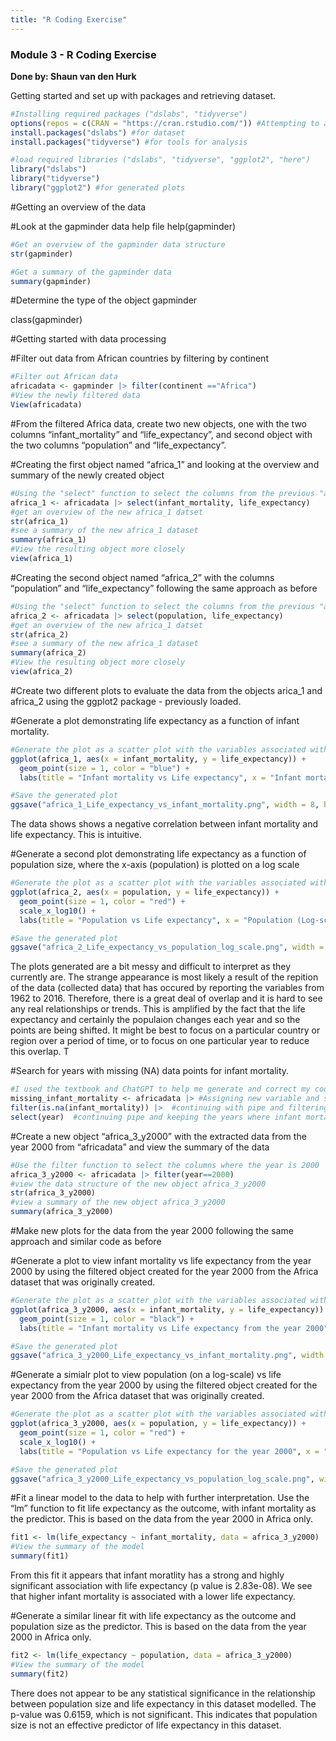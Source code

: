 ```yaml
---
title: "R Coding Exercise"
---
```


### **Module 3 - R Coding Exercise**

**Done by: Shaun van den Hurk**

Getting started and set up with packages and retrieving dataset.

```r
#Installing required packages ("dslabs", "tidyverse")
options(repos = c(CRAN = "https://cran.rstudio.com/")) #Attempting to address issue with downloading dslabs script at render
install.packages("dslabs") #for dataset
install.packages("tidyverse") #for tools for analysis

#load required libraries ("dslabs", "tidyverse", "ggplot2", "here")
library("dslabs")
library("tidyverse")
library("ggplot2") #for generated plots

```

#Getting an overview of the data

#Look at the gapminder data help file help(gapminder)

```r
#Get an overview of the gapminder data structure
str(gapminder)

#Get a summary of the gapminder data
summary(gapminder)

```

#Determine the type of the object gapminder

class(gapminder)

######################### 

#Getting started with data processing

#Filter out data from African countries by filtering by continent

```r
#Filter out African data
africadata <- gapminder |> filter(continent =="Africa")
#View the newly filtered data
View(africadata)
```

#From the filtered Africa data, create two new objects, one with the two columns "infant_mortality" and "life_expectancy", and second object with the two columns "population" and "life_expectancy".

#Creating the first object named "africa_1" and looking at the overview and summary of the newly created object

```r
#Using the "select" function to select the columns from the previous "africadata" dataset
africa_1 <- africadata |> select(infant_mortality, life_expectancy)
#get an overview of the new africa_1 datset
str(africa_1)
#see a summary of the new africa_1 dataset
summary(africa_1)
#View the resulting object more closely
view(africa_1)

```

#Creating the second object named "africa_2" with the columns "population" and "life_expectancy" following the same approach as before

```r
#Using the "select" function to select the columns from the previous "africadata" dataset
africa_2 <- africadata |> select(population, life_expectancy)
#get an overview of the new africa_1 datset
str(africa_2)
#see a summary of the new africa_1 dataset
summary(africa_2)
#View the resulting object more closely
view(africa_2)

```

#Create two different plots to evaluate the data from the objects arica_1 and africa_2 using the ggplot2 package - previously loaded.

#Generate a plot demonstrating life expectancy as a function of infant mortality.

```r
#Generate the plot as a scatter plot with the variables associated with the approiate axes, reduce point size to 1, set colour to blue, label different areas of the graph
ggplot(africa_1, aes(x = infant_mortality, y = life_expectancy)) +   
  geom_point(size = 1, color = "blue") +
  labs(title = "Infant mortality vs Life expectancy", x = "Infant mortality", y = "Life expectancy" ) 

#Save the generated plot
ggsave("africa_1_Life_expectancy_vs_infant_mortality.png", width = 8, height =6)
```

The data shows shows a negative correlation between infant mortality and life expectancy. This is intuitive.

#Generate a second plot demonstrating life expectancy as a function of population size, where the x-axis (population) is plotted on a log scale

```r
#Generate the plot as a scatter plot with the variables associated with the approiate axes,set the x-axis (population) to be in the log-scale, reduce point size to 1, set colour to red, label different areas of the graph
ggplot(africa_2, aes(x = population, y = life_expectancy)) +   
  geom_point(size = 1, color = "red") +
  scale_x_log10() +
  labs(title = "Population vs Life expectancy", x = "Population (Log-scale)", y = "Life expectancy" ) 

#Save the generated plot
ggsave("africa_2_Life_expectancy_vs_population_log_scale.png", width = 8, height =6)
```

The plots generated are a bit messy and difficult to interpret as they currently are. The strange appearance is most likely a result of the repition of the data (collected data) that has occured by reporting the variables from 1962 to 2016. Therefore, there is a great deal of overlap and it is hard to see any real relationships or trends. This is amplified by the fact that the life expectancy and certainly the populaion changes each year and so the points are being shifted. It might be best to focus on a particular country or region over a period of time, or to focus on one particular year to reduce this overlap. T

#Search for years with missing (NA) data points for infant mortality.

```r
#I used the textbook and ChatGPT to help me generate and correct my code. I tried the select function with & first which is not apprpriate for rows
missing_infant_mortality <- africadata |> #Assigning new variable and searching in the dataset
filter(is.na(infant_mortality)) |>  #continuing with pipe and filtering for where infant mortality is "NA"
select(year)  #continuing pipe and keeping the years where infant mortality is NA"

```

#Create a new object "africa_3_y2000" with the extracted data from the year 2000 from "africadata" and view the summary of the data

```r
#Use the filter function to select the columns where the year is 2000
africa_3_y2000 <- africadata |> filter(year==2000)
#view the data structure of the new object africa_3_y2000
str(africa_3_y2000)
#view a summary of the new object africa_3_y2000
summary(africa_3_y2000)
```

#Make new plots for the data from the year 2000 following the same approach and similar code as before

#Generate a plot to view infant mortality vs life expectancy from the year 2000 by using the filtered object created for the year 2000 from the Africa dataset that was originally created.

```r
#Generate the plot as a scatter plot with the variables associated with the approiate axes, reduce point size to 1, set colour to black, label different areas of the graph
ggplot(africa_3_y2000, aes(x = infant_mortality, y = life_expectancy)) +   
  geom_point(size = 1, color = "black") +
  labs(title = "Infant mortality vs Life expectancy from the year 2000", x = "Infant mortality", y = "Life expectancy" ) 

#Save the generated plot
ggsave("africa_3_y2000_Life_expectancy_vs_infant_mortality.png", width = 8, height =6)
```

#Generate a simialr plot to view population (on a log-scale) vs life expectancy from the year 2000 by using the filtered object created for the year 2000 from the Africa dataset that was originally created.

```r
#Generate the plot as a scatter plot with the variables associated with the approiate axes,set the x-axis (population) to be in the log-scale, reduce point size to 1, set colour to red, label different areas of the graph
ggplot(africa_3_y2000, aes(x = population, y = life_expectancy)) +   
  geom_point(size = 1, color = "red") +
  scale_x_log10() +
  labs(title = "Population vs Life expectancy for the year 2000", x = "Population (Log-scale)", y = "Life expectancy" ) 

#Save the generated plot
ggsave("africa_3_y2000_Life_expectancy_vs_population_log_scale.png", width = 8, height =6)
```

#Fit a linear model to the data to help with further interpretation. Use the "lm" function to fit life expectancy as the outcome, with infant mortality as the predictor. This is based on the data from the year 2000 in Africa only.

```r
fit1 <- lm(life_expectancy ~ infant_mortality, data = africa_3_y2000)
#View the summary of the model
summary(fit1)

```

From this fit it appears that infant moratlity has a strong and highly significant association with life expectancy (p value is 2.83e-08). We see that higher infant mortality is associated with a lower life expectancy.

#Generate a similar linear fit with life expectancy as the outcome and population size as the predictor. This is based on the data from the year 2000 in Africa only.

```r
fit2 <- lm(life_expectancy ~ population, data = africa_3_y2000)
#View the summary of the model
summary(fit2)

```

There does not appear to be any statistical significance in the relationship between population size and life expectancy in this dataset modelled. The p-value was 0.6159, which is not significant. This indicates that population size is not an effective predictor of life expectancy in this dataset.

